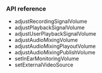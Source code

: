 
### API reference

- <Link to="{{Global.API_REF_IOS_ROOT}}/class_irtcengine.html#api_irtcengine_adjustrecordingsignalvolume">adjustRecordingSignalVolume</Link>

- <Link to="{{Global.API_REF_IOS_ROOT}}/class_irtcengine.html#api_irtcengine_adjustplaybacksignalvolume">adjustPlaybackSignalVolume</Link>

- <Link to="{{Global.API_REF_IOS_ROOT}}/class_irtcengine.html#api_irtcengine_adjustuserplaybacksignalvolume">adjustUserPlaybackSignalVolume</Link>

- <Link to="{{Global.API_REF_IOS_ROOT}}/class_irtcengine.html#api_irtcengine_adjustaudiomixingvolume">adjustAudioMixingVolume</Link>

- <Link to="{{Global.API_REF_IOS_ROOT}}/class_irtcengine.html#api_irtcengine_adjustaudiomixingplayoutvolume">adjustAudioMixingPlayoutVolume</Link>

- <Link to="{{Global.API_REF_IOS_ROOT}}/class_irtcengine.html#unique_1799984064">adjustAudioMixingPublishVolume</Link>

- <Link to="{{Global.API_REF_IOS_ROOT}}/class_irtcengine.html#api_irtcengine_setinearmonitoringvolume">setInEarMonitoringVolume</Link>

- <Link to="{{Global.API_REF_IOS_ROOT}}/class_irtcengine.html#api_imediaengine_setexternalvideosource">setExternalVideoSource</Link>

